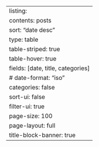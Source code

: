 ---
listing:
  contents: posts
  sort: "date desc"
  type: table
  table-striped: true
  table-hover: true
  fields: [date, title, categories]
  # date-format: "iso"
  categories: false
  sort-ui: false
  filter-ui: true
  page-size: 100
page-layout: full
title-block-banner: true
---